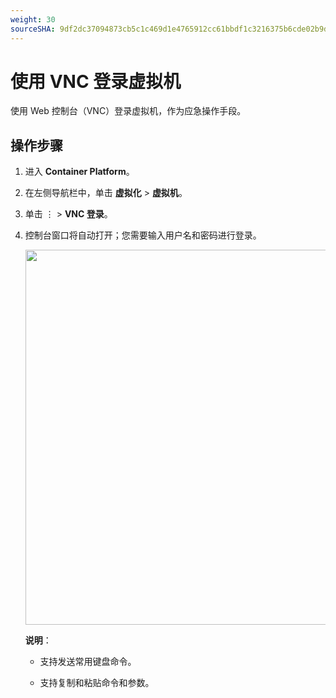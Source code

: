 ```yaml
---
weight: 30
sourceSHA: 9df2dc37094873cb5c1c469d1e4765912cc61bbdf1c3216375b6cde02b9ddc2d
---
```


# 使用 VNC 登录虚拟机

使用 Web 控制台（VNC）登录虚拟机，作为应急操作手段。

## 操作步骤

1. 进入 **Container Platform**。

2. 在左侧导航栏中，单击 **虚拟化** > **虚拟机**。

3. 单击 ⋮ > **VNC 登录**。

4. 控制台窗口将自动打开；您需要输入用户名和密码进行登录。

   <img src="./assets/vmi00.png" width="600" />

   **说明**：

   - 支持发送常用键盘命令。

   - 支持复制和粘贴命令和参数。
